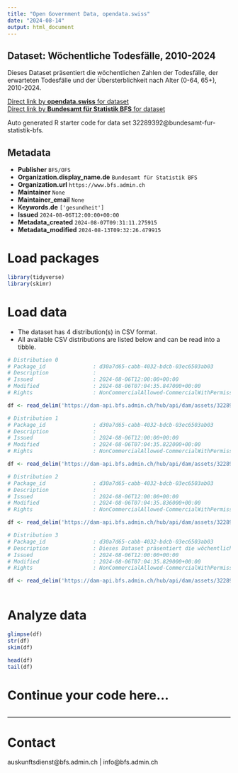 ```yaml
---
title: "Open Government Data, opendata.swiss"
date: "2024-08-14"
output: html_document
---
```


## Dataset: Wöchentliche Todesfälle, 2010-2024

Dieses Dataset präsentiert die wöchentlichen Zahlen der Todesfälle, der erwarteten Todesfälle und der Übersterblichkeit nach Alter (0-64, 65+), 2010-2024.

[Direct link by **opendata.swiss** for dataset](https://opendata.swiss/de/dataset/wochentliche-todesfalle-2010-20241)<br>
[Direct link by **Bundesamt für Statistik BFS** for dataset](https://www.bfs.admin.ch/asset/de/ts-d-14.03.04.03-wr)

Auto generated R starter code for data set 32289392@bundesamt-fur-statistik-bfs.

## Metadata

- **Publisher** `BFS/OFS`
- **Organization.display_name.de** `Bundesamt für Statistik BFS`
- **Organization.url** `https://www.bfs.admin.ch`
- **Maintainer** `None`
- **Maintainer_email** `None`
- **Keywords.de** `['gesundheit']`
- **Issued** `2024-08-06T12:00:00+00:00`
- **Metadata_created** `2024-08-07T09:31:11.275915`
- **Metadata_modified** `2024-08-13T09:32:26.479915`


# Load packages

```r

library(tidyverse)
library(skimr)

```

# Load data

-   The dataset has 4 distribution(s) in CSV format.
-   All available CSV distributions are listed below and can be read into a tibble.

```r

# Distribution 0
# Package_id               : d30a7d65-cabb-4032-bdcb-03ec6503ab03
# Description              : 
# Issued                   : 2024-08-06T12:00:00+00:00
# Modified                 : 2024-08-06T07:04:35.847000+00:00
# Rights                   : NonCommercialAllowed-CommercialWithPermission-ReferenceRequired

df <- read_delim('https://dam-api.bfs.admin.ch/hub/api/dam/assets/32289412/master')

# Distribution 1
# Package_id               : d30a7d65-cabb-4032-bdcb-03ec6503ab03
# Description              : 
# Issued                   : 2024-08-06T12:00:00+00:00
# Modified                 : 2024-08-06T07:04:35.822000+00:00
# Rights                   : NonCommercialAllowed-CommercialWithPermission-ReferenceRequired

df <- read_delim('https://dam-api.bfs.admin.ch/hub/api/dam/assets/32289406/master')

# Distribution 2
# Package_id               : d30a7d65-cabb-4032-bdcb-03ec6503ab03
# Description              : 
# Issued                   : 2024-08-06T12:00:00+00:00
# Modified                 : 2024-08-06T07:04:35.836000+00:00
# Rights                   : NonCommercialAllowed-CommercialWithPermission-ReferenceRequired

df <- read_delim('https://dam-api.bfs.admin.ch/hub/api/dam/assets/32289417/master')

# Distribution 3
# Package_id               : d30a7d65-cabb-4032-bdcb-03ec6503ab03
# Description              : Dieses Dataset präsentiert die wöchentlichen Zahlen der Todesfälle, der erwarteten Todesfälle und der Übersterblichkeit nach Alter (0-64, 65+), 2010-2024.
# Issued                   : 2024-08-06T12:00:00+00:00
# Modified                 : 2024-08-06T07:04:35.829000+00:00
# Rights                   : NonCommercialAllowed-CommercialWithPermission-ReferenceRequired

df <- read_delim('https://dam-api.bfs.admin.ch/hub/api/dam/assets/32289403/master')



```

# Analyze data

```r

glimpse(df)
str(df)
skim(df)

head(df)
tail(df)

```

# Continue your code here...

```r

```

------------------------------------------------------------------------

# Contact

auskunftsdienst@bfs.admin.ch | info@bfs.admin.ch
